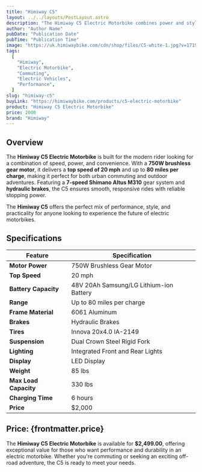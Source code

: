 ```yaml
---
title: "Himiway C5"
layout: ../../layouts/PostLayout.astro
description: "The Himiway C5 Electric Motorbike combines power and style, offering great performance for both on-road and off-road adventures."
author: "Author Name"
pubDate: "Publication Date"
pubTime: "Publication Time"
image: "https://uk.himiwaybike.com/cdn/shop/files/C5-white-1.jpg?v=1719313433&width=2400"
tags:
  [
    "Himiway",
    "Electric Motorbike",
    "Commuting",
    "Electric Vehicles",
    "Performance",
  ]
slug: "himiway-c5"
buyLink: "https://himiwaybike.com/products/c5-electric-motorbike"
product: "Himiway C5 Electric Motorbike"
price: 2000
brand: "Himiway"
---
```


## Overview

The **Himiway C5 Electric Motorbike** is built for the modern rider looking for a combination of speed, power, and convenience. With a **750W brushless gear motor**, it delivers a **top speed of 20 mph** and up to **80 miles per charge**, making it perfect for both urban commuting and outdoor adventures. Featuring a **7-speed Shimano Altus M310** gear system and **hydraulic brakes**, the C5 ensures smooth, responsive rides with reliable stopping power.

The **Himiway C5** offers the perfect mix of performance, style, and practicality for anyone looking to experience the future of electric motorbikes.

## Specifications

| Feature               | Specification                           |
| --------------------- | --------------------------------------- |
| **Motor Power**       | 750W Brushless Gear Motor               |
| **Top Speed**         | 20 mph                                  |
| **Battery Capacity**  | 48V 20Ah Samsung/LG Lithium-ion Battery |
| **Range**             | Up to 80 miles per charge               |
| **Frame Material**    | 6061 Aluminum                           |
| **Brakes**            | Hydraulic Brakes                        |
| **Tires**             | Innova 20x4.0 lA-2149                   |
| **Suspension**        | Dual Crown Steel Rigid Fork             |
| **Lighting**          | Integrated Front and Rear Lights        |
| **Display**           | LED Display                             |
| **Weight**            | 85 lbs                                  |
| **Max Load Capacity** | 330 lbs                                 |
| **Charging Time**     | 6 hours                                 |
| **Price**             | $2,000                                  |

## Price: **{frontmatter.price}**

The **Himiway C5 Electric Motorbike** is available for **$2,499.00**, offering exceptional value for those who want performance and durability in an electric motorbike. Whether you're commuting or seeking an exciting off-road adventure, the C5 is ready to meet your needs.
